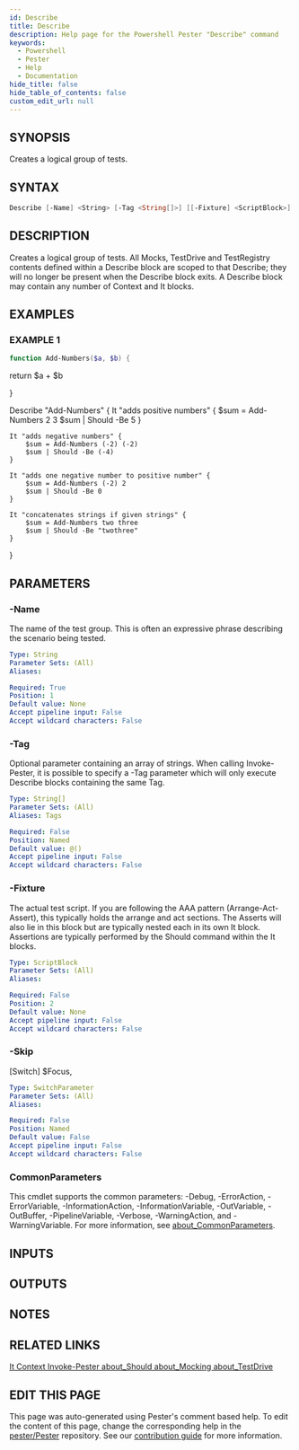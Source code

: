 ```yaml
---
id: Describe
title: Describe
description: Help page for the Powershell Pester "Describe" command
keywords:
  - Powershell
  - Pester
  - Help
  - Documentation
hide_title: false
hide_table_of_contents: false
custom_edit_url: null
---
```


## SYNOPSIS

Creates a logical group of tests.

## SYNTAX

```powershell
Describe [-Name] <String> [-Tag <String[]>] [[-Fixture] <ScriptBlock>] [-Skip] [<CommonParameters>]
```

## DESCRIPTION

Creates a logical group of tests.
All Mocks, TestDrive and TestRegistry contents
defined within a Describe block are scoped to that Describe; they
will no longer be present when the Describe block exits. 
A Describe
block may contain any number of Context and It blocks.

## EXAMPLES

### EXAMPLE 1

```powershell
function Add-Numbers($a, $b) {
```

return $a + $b

}

Describe "Add-Numbers" {
    It "adds positive numbers" {
        $sum = Add-Numbers 2 3
        $sum | Should -Be 5
    }

    It "adds negative numbers" {
        $sum = Add-Numbers (-2) (-2)
        $sum | Should -Be (-4)
    }

    It "adds one negative number to positive number" {
        $sum = Add-Numbers (-2) 2
        $sum | Should -Be 0
    }

    It "concatenates strings if given strings" {
        $sum = Add-Numbers two three
        $sum | Should -Be "twothree"
    }
}

## PARAMETERS

### -Name

The name of the test group.
This is often an expressive phrase describing
the scenario being tested.

```yaml
Type: String
Parameter Sets: (All)
Aliases:

Required: True
Position: 1
Default value: None
Accept pipeline input: False
Accept wildcard characters: False
```

### -Tag

Optional parameter containing an array of strings. 
When calling Invoke-Pester,
it is possible to specify a -Tag parameter which will only execute Describe blocks
containing the same Tag.

```yaml
Type: String[]
Parameter Sets: (All)
Aliases: Tags

Required: False
Position: Named
Default value: @()
Accept pipeline input: False
Accept wildcard characters: False
```

### -Fixture

The actual test script.
If you are following the AAA pattern (Arrange-Act-Assert),
this typically holds the arrange and act sections.
The Asserts will also lie
in this block but are typically nested each in its own It block.
Assertions are
typically performed by the Should command within the It blocks.

```yaml
Type: ScriptBlock
Parameter Sets: (All)
Aliases:

Required: False
Position: 2
Default value: None
Accept pipeline input: False
Accept wildcard characters: False
```

### -Skip

[Switch] $Focus,

```yaml
Type: SwitchParameter
Parameter Sets: (All)
Aliases:

Required: False
Position: Named
Default value: False
Accept pipeline input: False
Accept wildcard characters: False
```

### CommonParameters

This cmdlet supports the common parameters: -Debug, -ErrorAction, -ErrorVariable, -InformationAction, -InformationVariable, -OutVariable, -OutBuffer, -PipelineVariable, -Verbose, -WarningAction, and -WarningVariable. For more information, see [about_CommonParameters](http://go.microsoft.com/fwlink/?LinkID=113216).

## INPUTS

## OUTPUTS

## NOTES

## RELATED LINKS

[It
Context
Invoke-Pester
about_Should
about_Mocking
about_TestDrive]()

## EDIT THIS PAGE

This page was auto-generated using Pester's comment based help. To edit the content of this page, change the corresponding help in the [pester/Pester](https://github.com/pester/pester) repository. See our [contribution guide](https://github.com/pester/docs#contributing) for more information.
